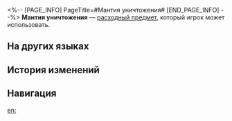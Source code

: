 <%-- [PAGE_INFO]
PageTitle=#Мантия уничтожения#
[END_PAGE_INFO] --%>
{{Расходный предмет Инфобокс
|id          = 408618
|Изображения = Предмет Мантия уничтожения.png
|Тип         = Расходные предметы силы атаки
|Редкость    = 3
|Эффект      = Повышает силу атаки всех союзников на 40% в следующем бою. В начале боя противников нельзя победить атакой в течение первых 2 ходов.
|Описание    = Эти наряды, поначалу вдохновлённые межзвёздными путешествиями дизайнера, стали популярны в высших кругах Пенаконии. Похоже, их чаще носят из любопытства, нежели чтобы приобщиться к культуре.
|Рецепт      = 
|Источник1   = [[Магазин одежды «Сладкие мечты»]]
|Источник2   = 
|Источник3   = 
}}
{{Описание|''«Это определённо не то поведение, которое стоит поощрять, но кого это волнует?»''}}
'''Мантия уничтожения''' — [[расходный предмет]], который игрок может использовать.

==На других языках==
{{На других языках
|en   = Gown of Extermination
|zhs  = 寂灭华服
|zht  = 寂滅華服
|ja   = 寂滅の華服
|ko   = 화려한 적멸 의복
|es   = Túnica de la desaparición
|fr   = Tunique d'extermination
|ru   = Мантия уничтожения
|th   = Gown of Extermination
|vi   = Trang Phục Hủy Diệt
|de   = Robe der Vernichtung
|id   = Gown of Extermination
|pt   = Vestimenta do Extermínio
}}

==История изменений==
{{История изменений|3.5}}

==Навигация==
{{Расходные предметы Навбокс}}

[[en:]]